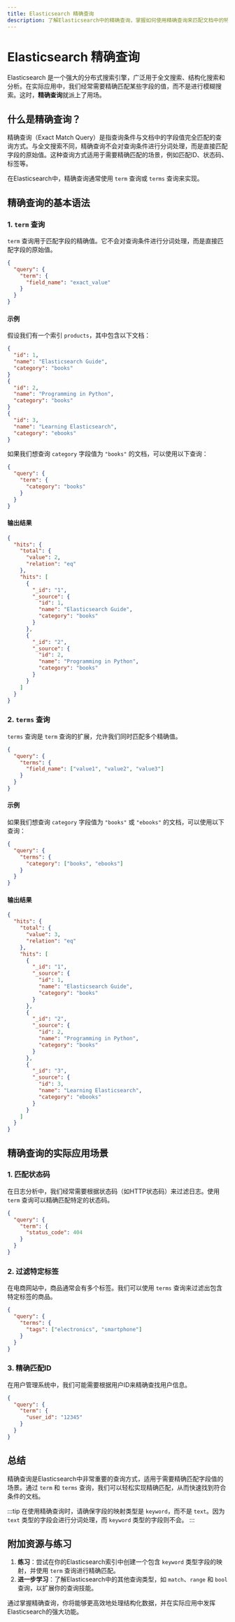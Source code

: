 ```yaml
---
title: Elasticsearch 精确查询
description: 了解Elasticsearch中的精确查询，掌握如何使用精确查询来匹配文档中的特定字段值。
---
```


# Elasticsearch 精确查询

Elasticsearch 是一个强大的分布式搜索引擎，广泛用于全文搜索、结构化搜索和分析。在实际应用中，我们经常需要精确匹配某些字段的值，而不是进行模糊搜索。这时，**精确查询**就派上了用场。

## 什么是精确查询？

精确查询（Exact Match Query）是指查询条件与文档中的字段值完全匹配的查询方式。与全文搜索不同，精确查询不会对查询条件进行分词处理，而是直接匹配字段的原始值。这种查询方式适用于需要精确匹配的场景，例如匹配ID、状态码、标签等。

在Elasticsearch中，精确查询通常使用 `term` 查询或 `terms` 查询来实现。

## 精确查询的基本语法

### 1. `term` 查询

`term` 查询用于匹配字段的精确值。它不会对查询条件进行分词处理，而是直接匹配字段的原始值。

```json
{
  "query": {
    "term": {
      "field_name": "exact_value"
    }
  }
}
```

#### 示例

假设我们有一个索引 `products`，其中包含以下文档：

```json
{
  "id": 1,
  "name": "Elasticsearch Guide",
  "category": "books"
}
{
  "id": 2,
  "name": "Programming in Python",
  "category": "books"
}
{
  "id": 3,
  "name": "Learning Elasticsearch",
  "category": "ebooks"
}
```

如果我们想查询 `category` 字段值为 `"books"` 的文档，可以使用以下查询：

```json
{
  "query": {
    "term": {
      "category": "books"
    }
  }
}
```

#### 输出结果

```json
{
  "hits": {
    "total": {
      "value": 2,
      "relation": "eq"
    },
    "hits": [
      {
        "_id": "1",
        "_source": {
          "id": 1,
          "name": "Elasticsearch Guide",
          "category": "books"
        }
      },
      {
        "_id": "2",
        "_source": {
          "id": 2,
          "name": "Programming in Python",
          "category": "books"
        }
      }
    ]
  }
}
```

### 2. `terms` 查询

`terms` 查询是 `term` 查询的扩展，允许我们同时匹配多个精确值。

```json
{
  "query": {
    "terms": {
      "field_name": ["value1", "value2", "value3"]
    }
  }
}
```

#### 示例

如果我们想查询 `category` 字段值为 `"books"` 或 `"ebooks"` 的文档，可以使用以下查询：

```json
{
  "query": {
    "terms": {
      "category": ["books", "ebooks"]
    }
  }
}
```

#### 输出结果

```json
{
  "hits": {
    "total": {
      "value": 3,
      "relation": "eq"
    },
    "hits": [
      {
        "_id": "1",
        "_source": {
          "id": 1,
          "name": "Elasticsearch Guide",
          "category": "books"
        }
      },
      {
        "_id": "2",
        "_source": {
          "id": 2,
          "name": "Programming in Python",
          "category": "books"
        }
      },
      {
        "_id": "3",
        "_source": {
          "id": 3,
          "name": "Learning Elasticsearch",
          "category": "ebooks"
        }
      }
    ]
  }
}
```

## 精确查询的实际应用场景

### 1. 匹配状态码

在日志分析中，我们经常需要根据状态码（如HTTP状态码）来过滤日志。使用 `term` 查询可以精确匹配特定的状态码。

```json
{
  "query": {
    "term": {
      "status_code": 404
    }
  }
}
```

### 2. 过滤特定标签

在电商网站中，商品通常会有多个标签。我们可以使用 `terms` 查询来过滤出包含特定标签的商品。

```json
{
  "query": {
    "terms": {
      "tags": ["electronics", "smartphone"]
    }
  }
}
```

### 3. 精确匹配ID

在用户管理系统中，我们可能需要根据用户ID来精确查找用户信息。

```json
{
  "query": {
    "term": {
      "user_id": "12345"
    }
  }
}
```

## 总结

精确查询是Elasticsearch中非常重要的查询方式，适用于需要精确匹配字段值的场景。通过 `term` 和 `terms` 查询，我们可以轻松实现精确匹配，从而快速找到符合条件的文档。

:::tip
在使用精确查询时，请确保字段的映射类型是 `keyword`，而不是 `text`。因为 `text` 类型的字段会进行分词处理，而 `keyword` 类型的字段则不会。
:::

## 附加资源与练习

1. **练习**：尝试在你的Elasticsearch索引中创建一个包含 `keyword` 类型字段的映射，并使用 `term` 查询进行精确匹配。
2. **进一步学习**：了解Elasticsearch中的其他查询类型，如 `match`、`range` 和 `bool` 查询，以扩展你的查询技能。

通过掌握精确查询，你将能够更高效地处理结构化数据，并在实际应用中发挥Elasticsearch的强大功能。